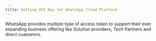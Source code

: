 ```yaml
---
title: Getting API Key for WhatsApp Cloud Platform
---
```


WhatsApp provides multiple type of access token to support their ever expanding business offering like Solution providers, Tech Partners and direct custoemrs. 